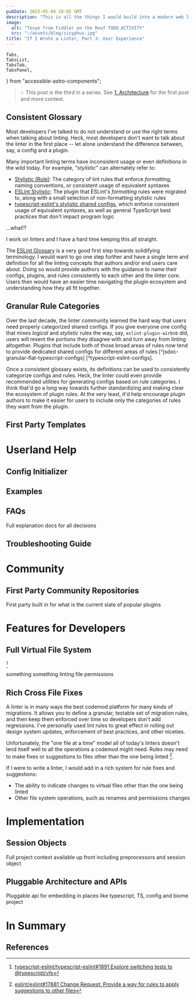 ```yaml
---
pubDate: 2025-05-04 10:02 GMT
description: "This is all the things I would build into a modern web linter from scratch: architecture, developer experience, and user experience."
image:
  alt: "Tevye from Fiddler on the Roof TODO_ACTIVITY"
  src: "~/assets/blog/sisyphus.jpg"
title: "If I Wrote a Linter, Part 3: User Experience"
---
```


	Tabs,
	TabsList,
	TabsTab,
	TabsPanel,
} from "accessible-astro-components";


> 💡 This post is the third in a series.
> See [1. Architecture](/blog/if-i-wrote-a-linter-1-architecture) for the first post and more context.

## Consistent Glossary

Most developers I've talked to do not understand or use the right terms when talking about linting.
Heck, most developers don't want to talk about the linter in the first place -- let alone understand the difference between, say, a config and a plugin.

Many important linting terms have inconsistent usage or even definitions in the wild today.
For example, _"stylistic"_ can alternately refer to:

- [Stylistic (Rule)](https://eslint.org/docs/latest/use/core-concepts/glossary#stylistic-rule): The category of lint rules that enforce _formatting_, naming conventions, or consistent usage of equivalent syntaxes
- [ESLint Stylistic](https://eslint.style): The plugin that ESLint's _formatting_ rules were migrated to, along with a small selection of non-formatting stylistic rules
- [typescript-eslint's stylistic shared configs](https://typescript-eslint.io/users/configs#stylistic), which enforce consistent usage of equivalent syntaxes, as well as general TypeScript best practices that don't impact program logic

...what!?

I work on linters and I have a hard time keeping this all straight.

The [ESLint Glossary](https://eslint.org/docs/latest/use/core-concepts/glossary) is a very good first step towards solidifying terminology.
I would want to go one step further and have a single term and definition for all the linting concepts that authors and/or end users care about.
Doing so would provide authors with the guidance to name their configs, plugins, and rules consistently to each other and the linter core.
Users then would have an easier time navigating the plugin ecosystem and understanding how they all fit together.

## Granular Rule Categories

Over the last decade, the linter community learned the hard way that users need properly categorized shared configs.
If you give everyone one config that mixes _logical_ and _stylistic_ rules the way, say, `eslint-plugin-airbnb` did, users will resent the portions they disagree with and turn away from linting altogether.
Plugins that include both of those broad areas of rules now tend to provide dedicated shared configs for different areas of rules [^jsdoc-granular-flat-typescript-configs] [^typescript-eslint-configs].

Once a consistent glossary exists, its definitions can be used to consistently categorize configs and rules.
Heck, the linter could even provide recommended utilities for generating configs based on rule categories.
I think that'd go a long way towards further standardizing and making clear the ecosystem of plugin rules.
At the very least, it'd help encourage plugin authors to make it easier for users to include only the categories of rules they want from the plugin.

## First Party Templates

# Userland Help

## Config Initializer

## Examples

## FAQs

Full explanation docs for all decisions

## Troubleshooting Guide

# Community

## First Party Community Repositories

First party built in for what is the current slate of popular plugins

# Features for Developers

## Full Virtual File System

[^tseslint-explore-ts-vfs]

something something linting file permissions

## Rich Cross File Fixes

A linter is in many ways the best codemod platform for many kinds of migrations.
It allows you to define a granular, testable set of migration rules, and then keep them enforced over time so developers don't add regressions.
I've personally used lint rules to great effect in rolling out design system updates, enforcement of best practices, and other niceties.

Unfortunately, the "one file at a time" model all of today's linters doesn't lend itself well to all the operations a codemod might need.
Rules may need to make fixes or suggestions to files other than the one being linted [^eslint-issue-change-request-apply-suggestions-to-other-files].

If I were to write a linter, I would add in a rich system for rule fixes and suggestions:

- The ability to indicate changes to virtual files other than the one being linted
- Other file system operations, such as renames and permissions changes

# Implementation

## Session Objects

Full project context available up front including preprocessors and session object

## Pluggable Architecture and APIs

Pluggable api for embedding in places like typescript, TS, config and biome project

# In Summary

## References

[^eslint-issue-change-request-apply-suggestions-to-other-files]: [eslint/eslint#17881 Change Request: Provide a way for rules to apply suggestions to other files](https://github.com/eslint/eslint/issues/17881])

[^tseslint-discussion-intent-to-use-checker-is-type-assignable-to]: [typescript-eslint/typescript-eslint#7936 🔓 Intent to use: checker.isTypeAssignableTo](https://github.com/typescript-eslint/typescript-eslint/discussions/7936)

[^tseslint-explore-ts-vfs]: [typescript-eslint/typescript-eslint#1891 Explore switching tests to @typescript/vfs](https://github.com/typescript-eslint/typescript-eslint/issues/1891)
